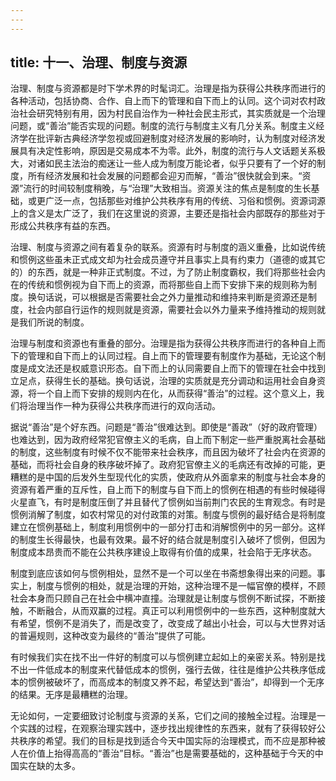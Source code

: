 ```yaml
---
---
---
```

title: 十一、治理、制度与资源
---



治理、制度与资源都是时下学术界的时髦词汇。治理是指为获得公共秩序而进行的各种活动，包括协商、合作、自上而下的管理和自下而上的认同。这个词对农村政治社会研究特别有用，因为村民自治作为一种社会民主形式，其实质就是一个治理问题，或“善治”能否实现的问题。制度的流行与制度主义有几分关系。制度主义经济学在批评新古典经济学忽视或回避制度对经济发展的影响时，认为制度对经济发展具有决定性影响，原因是交易成本不为零。此外，制度的流行与人文话题关系极大，对诸如民主法治的痴迷让一些人成为制度万能论者，似乎只要有了一个好的制度，所有经济发展和社会发展的问题都会迎刃而解，“善治”很快就会到来。“资源”流行的时间较制度稍晚，与“治理”大致相当。资源关注的焦点是制度的生长基础，或更广泛一点，包括那些对维护公共秩序有用的传统、习俗和惯例。资源词源上的含义是太广泛了，我们在这里说的资源，主要还是指社会内部既存的那些对于形成公共秩序有益的东西。

治理、制度与资源之间有着复杂的联系。资源有时与制度的涵义重叠，比如说传统和惯例这些虽未正式成文却为社会成员遵守并且事实上具有约束力（道德的或其它的）的东西，就是一种非正式制度。不过，为了防止制度霸权，我们将那些社会内在的传统和惯例视为自下而上的资源，而将那些自上而下安排下来的规则称为制度。换句话说，可以根据是否需要社会之外力量推动和维持来判断是资源还是制度，社会内部自行运作的规则就是资源，需要社会以外力量来予维持推动的规则就是我们所说的制度。

治理与制度和资源也有重叠的部分。治理是指为获得公共秩序而进行的各种自上而下的管理和自下而上的认同过程。自上而下的管理要有制度作为基础，无论这个制度是成文法还是权威意识形态。自下而上的认同需要自上而下的管理在社会中找到立足点，获得生长的基础。换句话说，治理的实质就是充分调动和运用社会自身资源，将一个自上而下安排的规则内在化，从而获得“善治”的过程。这个意义上，我们将治理当作一种为获得公共秩序而进行的双向活动。

据说“善治”是个好东西。问题是“善治”很难达到。即使是“善政”（好的政府管理）也难达到，因为政府经常犯官僚主义的毛病，自上而下制定一些严重脱离社会基础的制度，这些制度有时候不仅不能带来社会秩序，而且因为破坏了社会内在资源的基础，而将社会自身的秩序破坏掉了。政府犯官僚主义的毛病还有改掉的可能，更糟糕的是中国的后发外生型现代化的实质，使政府从外面拿来的制度与社会本身的资源有着严重的互斥性，自上而下的制度与自下而上的惯例在相遇的有些时候碰得火星直飞，有时是制度压倒了并且替代了惯例如当前荆门农民的生育观念。有时是惯例消解了制度，如农村常见的对付政策的对策。制度与惯例的最好结合是将制度建立在惯例基础上，制度利用惯例中的一部分打击和消解惯例中的另一部分。这样的制度生长得最快，也最有效果。最不好的结合就是制度引入破坏了惯例，但因为制度成本昂贵而不能在公共秩序建设上取得有价值的成果，社会陷于无序状态。

制度到底应该如何与惯例相处，显然不是一个可以坐在书斋想象得出来的问题。事实上，制度与惯例的相处，就是治理的开始，这种治理不是一幅官僚的模样，不顾社会本身而只顾自己在社会中横冲直撞。治理就是让制度与惯例不断试探，不断接触，不断融合，从而双赢的过程。真正可以利用惯例中的一些东西，这种制度就大有希望，惯例不是消失了，而是改变了，改变成了越出小社会，可以与大世界对话的普遍规则，这种改变为最终的“善治”提供了可能。

有时候我们实在找不出一件好的制度可以与惯例建立起如上的亲密关系。特别是找不出一件低成本的制度来代替低成本的惯例，强行去做，往往是维护公共秩序低成本的惯例被破坏了，而高成本的制度又养不起，希望达到“善治”，却得到一个无序的结果。无序是最糟糕的治理。

无论如何，一定要细致讨论制度与资源的关系，它们之间的接触全过程。治理是一个实践的过程，在观察治理实践中，逐步找出规律性的东西来，就有了获得较好公共秩序的希望。我们的目标是找到适合今天中国实际的治理模式，而不应是那种被人在价值上抬得高高的“善治”目标。“善治”也是需要基础的，这种基础于今天的中国实在缺的太多。